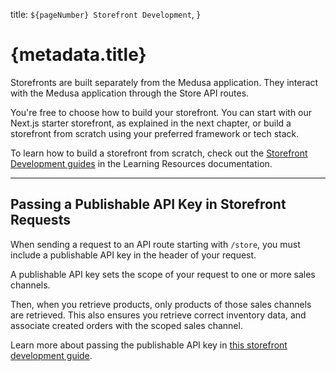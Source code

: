   title: `${pageNumber} Storefront Development`,
}

# {metadata.title}

Storefronts are built separately from the Medusa application. They interact with the Medusa application through the Store API routes.

You're free to choose how to build your storefront. You can start with our Next.js starter storefront, as explained in the next chapter, or build a storefront from scratch using your preferred framework or tech stack.

<Note title="Tip">

To learn how to build a storefront from scratch, check out the [Storefront Development guides](!resources!/storefront-development) in the Learning Resources documentation.

</Note>

---

## Passing a Publishable API Key in Storefront Requests

When sending a request to an API route starting with `/store`, you must include a publishable API key in the header of your request.

A publishable API key sets the scope of your request to one or more sales channels.

Then, when you retrieve products, only products of those sales channels are retrieved. This also ensures you retrieve correct inventory data, and associate created orders with the scoped sales channel.

Learn more about passing the publishable API key in [this storefront development guide](!resources!/storefront-development/publishable-api-keys).
